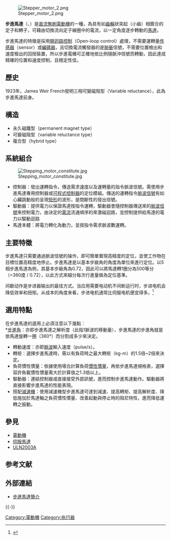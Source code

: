 {{noteTA
|1=zh-cn:步进电机;zh-tw:步進馬達;
|2=zh-cn:传感器;zh-tw:感測器;
|3=zh-cn:电动机;zh-tw:馬達;
|4=zh-cn:脉冲;zh-tw:脈衝;
|5=zh-cn:直流无刷电动机;zh-tw:無刷直流馬達;
}}
[[File:Stepper_motor_2.png|thumb]]

'''步進馬達'''（{{lang-en|Stepper motor}}、{{lang|en|Step motor}}）是[[直流無刷電動機|直流無刷電動機]]的一種，為具有如[[齒輪|齒輪]]狀突起（小齒）相鍥合的定子和轉子，可藉由切換流向定子線圈中的電流，以一定角度逐步轉動的[[电动机|馬達]]。

步進馬達的特徵是採用[[開迴路控制器|開迴路控制]]（Open-loop control）處理，不需要運轉量[[传感器|传感器]]（sensor）或[[旋轉編碼器|編碼器]]，且切換電流觸發器的是[[脈衝|脈衝]]信號，不需要位置檢出和速度檢出的回授裝置，所以步進電機可正確地依比例隨脈沖信號而轉動，因此達成精確的位置和速度控制，且穩定性佳。

==歷史==
1923年，James Weir French發明三相可變磁阻型（Variable reluctance），此為步進馬達前身。

==構造==
*永久磁鐵型（permanent magnet type）
*可變磁阻型（variable reluctance type）
*複合型（hybrid type）

==系統組合==
[[File:Stepping_motor_constitute.jpg|right]]
*控制器：發出運轉指令，傳送需求速度以及運轉量的指令脈波信號。需使用步進馬達專用控制器或[[可程式控制器|可程式控制器]]的定位模組。傳送的運轉指令[[脈波信號|脈波信號]]有如心臟跳動般的呈現[[矩形|矩形]]的波形，是間斷性的發出信號。
*驅動器：提供電力以保證馬達按指令運轉，驅動器會隨控制器傳送來的[[脈波信號|脈波信號]]來控制電力，由決定的[[電流|電流]]流通順序的來激磁迴路，並控制提供給馬達的電力以驅動迴路
*馬達本體：將電力轉化為動力，並按指令需求脈波數運轉。

==主要特徵==
步進馬達只需要通過脈波信號的操作，即可簡單實現高精度的定位，並使工作物在目標位置高精度地停止。步進馬達是以基本步級角的角度為單位來進行定位。以5相步進馬達為例，其基本步級角為0.72，因此可以將馬達轉1圈分為500等分（=360度 / 0.72），以此方式來細分每次行進量做為定位基準。

间歇动作是步进器输出的最佳方式。当应用需要电动机不间断运行时，步进电机会降低效率和扭矩。从成本的角度来看，步进电机通常比伺服电机便宜得多。<ref>{{cite web |title=步进电机，有刷直流电机和无刷电机 |url=http://www.szruitech.com/hyzx/2534.html |website=锐特步进电机 |accessdate=2021-12-08 |date=2019-11-04 |archive-date=2021-12-08 |archive-url=https://web.archive.org/web/20211208085348/http://www.szruitech.com/hyzx/2534.html |dead-url=no }}</ref>

==選用特點==
在步進馬達的選用上必須注意以下幾點：<br />
*[[步進角|步進角]]：亦即步進馬達之解析度（此指1脈波的移動量），步進馬達的步進角就是依馬達旋轉一圈（360°）而分割成多少來決定。
*轉動速度：亦即[[脈波|脈波]]輸入速度（pulse/s）。
*轉矩：選擇步進馬達時，需以有負荷時之最大轉矩（kg-m）的1.5倍~2倍來決定。
*負荷慣性慣量：依據使用場合計算負荷[[慣性慣量|慣性慣量]]，再依步進馬達規格表，選擇容許負載慣性慣量需大於計算值之1.3倍以上。
*驅動器：連結控制器或直接接受外部訊號，進而控制步進馬達動作。驅動器將直接影響步進馬達的性能表現。
*搭配[[減速機|減速機]]：使用減速機型步進馬達可達到減速、提高轉矩、提高解析度、降低施加於馬達軸之負荷慣性慣量、改善起動與停止時的阻尼特性，進而降低運轉之振動。

==參見==
*[[電動機|電動機]]
*[[伺服馬達|伺服馬達]]
*[[ULN2003A|ULN2003A]]


==参考文献==
{{reflist}}

==外部連結==
*[https://web.archive.org/web/20141201054449/http://cyrserv.dahan.edu.tw/~cyrjoomla/index.php?option=com_content&view=article&id=49:2009-03-07-18-08-40&catid=1:2009-03-06-17-28-39&Itemid=50 步進馬達簡介]

{{-}}
{{電動機}}

[[Category:電動機|Category:電動機]]
[[Category:执行器|Category:执行器]]